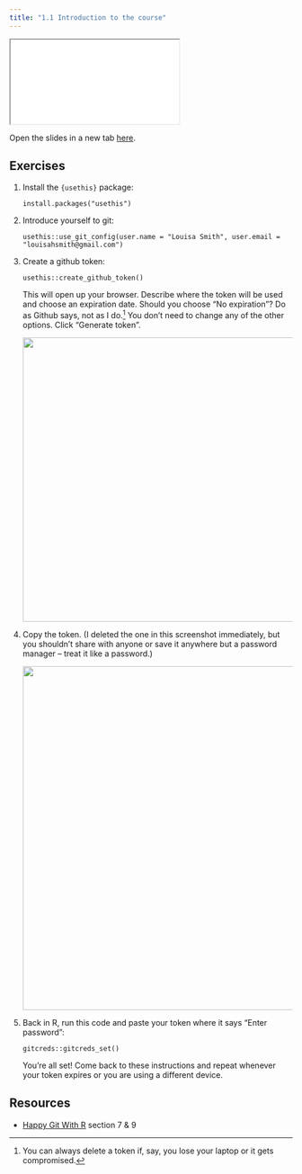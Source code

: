 ```yaml
---
title: "1.1 Introduction to the course"
---
```


<div>

```{=html}
<iframe class="slide-deck" src="slides/01-intro.html"></iframe>
```

</div>

Open the slides in a new tab [here](slides/01-intro.qmd){target="_blank"}.

## Exercises

1.  Install the `{usethis}` package:

    | `install.packages("usethis")`

2.  Introduce yourself to git:

    | `usethis::use_git_config(user.name = "Louisa Smith", user.email = "louisahsmith@gmail.com")`

3.  Create a github token:

    | `usethis::create_github_token()`

    This will open up your browser. Describe where the token will be used and choose an expiration date. Should you choose "No expiration"? Do as Github says, not as I do.[^1] You don't need to change any of the other options. Click "Generate token".

    ![](images/Screenshot%202023-08-10%20at%202.04.05%20PM.png){width="506"}

4.  Copy the token. (I deleted the one in this screenshot immediately, but you shouldn't share with anyone or save it anywhere but a password manager -- treat it like a password.)

    ![](images/Screenshot%202023-08-10%20at%202.07.21%20PM.png){width="612"}

5.  Back in R, run this code and paste your token where it says "Enter password":

    | `gitcreds::gitcreds_set()`

    You're all set! Come back to these instructions and repeat whenever your token expires or you are using a different device.

[^1]: You can always delete a token if, say, you lose your laptop or it gets compromised.

## Resources

-   [Happy Git With R](https://happygitwithr.com/) section 7 & 9

